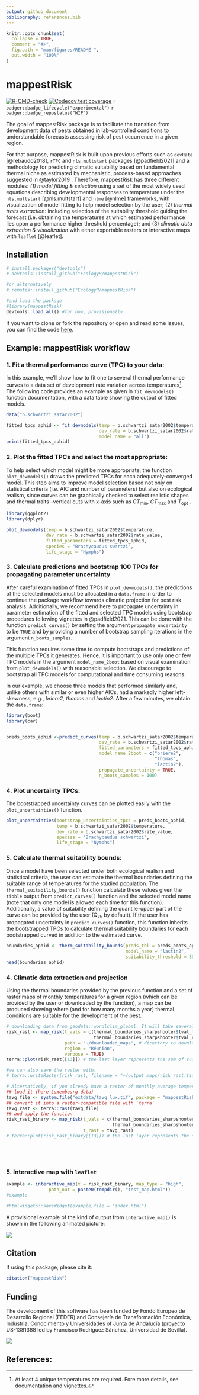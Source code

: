 ```yaml
---
output: github_document
bibliography: references.bib
---
```


<!-- README.md is generated from README.Rmd. Please edit that file -->

```r
knitr::opts_chunk$set(
  collapse = TRUE,
  comment = "#>",
  fig.path = "man/figures/README-",
  out.width = "100%"
)
```

# mappestRisk

<!-- badges: start -->

[![R-CMD-check](https://github.com/EcologyR/templateRpackage/actions/workflows/R-CMD-check.yaml/badge.svg)](https://github.com/EcologyR/templateRpackage/actions/workflows/R-CMD-check.yaml) [![Codecov test coverage](https://codecov.io/gh/EcologyR/templateRpackage/branch/master/graph/badge.svg)](https://app.codecov.io/gh/EcologyR/templateRpackage?branch=master) `r badger::badge_lifecycle("experimental")` `r badger::badge_repostatus("WIP")` <!-- `r badger::badge_codefactor("ecologyr/templaterpackage")` -->

<!-- badges: end -->

The goal of mappestRisk package is to facilitate the transition from development data of pests obtained in lab-controlled conditions to understandable forecasts assessing risk of pest occurrence in a given region.

For that purpose, mappestRisk is built upon previous efforts such as `devRate` [@rebaudo2018], `rTPC` and `nls.multstart` packages [@padfield2021] and a methodology for predicting climatic suitability based on fundamental thermal niche as estimated by mechanistic, process-based approaches suggested in @taylor2019 . Therefore, mappestRisk has three different modules: *(1) model fitting & selection* using a set of the most widely used equations describing developmental responses to temperature under the `nls.multstart` [@nls.multstart] and `nlme` [@nlme] frameworks, with visualization of model fitting to help model selection by the user; (2) *thermal traits extraction:* including selection of the suitability threshold guiding the forecast (i.e. obtaining the temperatures at which estimated performance lies upon a performance higher threshold percentage); and (3) *climatic data extraction & visualization* with either exportable rasters or interactive maps with `leaflet` [@leaflet].

## Installation

```r
# install.packages("devtools")
# devtools::install_github("EcologyR/mappestRisk")

#or alternatively
# remotes::install_github("EcologyR/mappestRisk")

#and load the package
#library(mappestRisk)
devtools::load_all() #for now, provisionally
```

If you want to clone or fork the repository or open and read some issues, you can find the code [here](https://github.com/EcologyR/mappestRisk).

## Example: mappestRisk workflow

### 1. Fit a thermal performance curve (TPC) to your data:

In this example, we'll show how to fit one to several thermal performance curves to a data set of development rate variation across temperatures[^1]. The following code provides an example as given in `fit_devmodels()` function documentation, with a data table showing the output of fitted models.

[^1]: At least 4 unique temperatures are required. Fore more details, see documentation and vignettes.

```r
data("b.schwartzi_satar2002")

fitted_tpcs_aphid <- fit_devmodels(temp = b.schwartzi_satar2002$temperature,
                                   dev_rate = b.schwartzi_satar2002$rate_value,
                                   model_name = "all")
print(fitted_tpcs_aphid)
```

### 2. Plot the fitted TPCs and select the most appropriate:

To help select which model might be more appropriate, the function `plot_devmodels()` draws the predicted TPCs for each adequately-converged model. This step aims to improve model selection based not only on statistical criteria (i.e. AIC and number of parameters) but also on ecological realism, since curves can be graphically checked to select realistic shapes and thermal traits --vertical cuts with x-axis such as $CT_\min$, $CT_\max$ and $T_\text{opt}$ .

```r
library(ggplot2)
library(dplyr)

plot_devmodels(temp = b.schwartzi_satar2002$temperature,
               dev_rate = b.schwartzi_satar2002$rate_value,
               fitted_parameters = fitted_tpcs_aphid,
               species = "Brachycaudus swartzi",
               life_stage = "Nymphs")
```

### 3. Calculate predictions and bootstrap 100 TPCs for propagating parameter uncertainty

After careful examination of fitted TPCs in `plot_devmodels()`, the predictions of the selected models must be allocated in a `data.frame` in order to continue the package workflow towards climatic projection for pest risk analysis. Additionally, we recommend here to propagate uncertainty in parameter estimation of the fitted and selected TPC models using bootstrap procedures following vignettes in @padfield2021. This can be done with the function `predict_curves()` by setting the argument `propagate_uncertainty` to be `TRUE` and by providing a number of bootstrap sampling iterations in the argument `n_boots_samples`.

This function requires some time to compute bootstraps and predictions of the multiple TPCs it generates. Hence, it is important to use only one or few TPC models in the argument `model_name_2boot` based on visual examination from `plot_devmodels()` with reasonable selection. We discourage to bootstrap all TPC models for computational and time consuming reasons.

In our example, we choose three models that performed similarly and, unlike others with similar or even higher AICs, had a markedly higher left-skewness, e.g., *briere2, thomas* and *lactin2.* After a few minutes, we obtain the `data.frame`:

```r
library(boot)
library(car)


preds_boots_aphid <-predict_curves(temp = b.schwartzi_satar2002$temperature,
                                   dev_rate = b.schwartzi_satar2002$rate_value,
                                   fitted_parameters = fitted_tpcs_aphid,
                                   model_name_2boot = c("briere2",
                                                        "thomas",
                                                        "lactin2"),
                                   propagate_uncertainty = TRUE,
                                   n_boots_samples = 100)
```

### 4. Plot uncertainty TPCs:

The bootstrapped uncertainty curves can be plotted easily with the `plot_uncertainties()` function.

```r
plot_uncertainties(bootstrap_uncertainties_tpcs = preds_boots_aphid,
                   temp = b.schwartzi_satar2002$temperature,
                   dev_rate = b.schwartzi_satar2002$rate_value,
                   species = "Brachycaudus schwartzi",
                   life_stage = "Nymphs")
```

### 5. Calculate thermal suitability bounds:

Once a model have been selected under both ecological realism and statistical criteria, the user can estimate the thermal boundaries defining the suitable range of temperatures for the studied population. The `thermal_suitability_bounds()` function calculate these values given the `tibble` output from `predict_curves()` function and the selected model name (note that only one model is allowed each time for this function). Additionally, a value of suitability defining the quantile-upper part of the curve can be provided by the user ($\text{Q}_{75}$ by default). If the user has propagated uncertainty in `predict_curves()` function, this function inherits the bootstrapped TPCs to calculate thermal suitability boundaries for each bootstrapped curved in addition to the estimated curve.

```r
boundaries_aphid <- therm_suitability_bounds(preds_tbl = preds_boots_aphid,
                                             model_name = "lactin2",
                                             suitability_threshold = 80)
head(boundaries_aphid)
```

### 4. Climatic data extraction and projection

Using the thermal boundaries provided by the previous function and a set of raster maps of monthly temperatures for a given region (which can be provided by the user or downloaded by the function), a map can be produced showing where (and for how many months a year) thermal conditions are suitable for the development of the pest.

```r
# downloading data from geodata::wordlclim_global. It will take several minutes the first time you use the function on the same 'path'.
risk_rast <- map_risk(t_vals = c(thermal_boundaries_sharpshooter$tval_left,
                                 thermal_boundaries_sharpshooter$tval_right),
                      path = "~/downloaded_maps", # directory to download data
                      region = "Réunion", 
                      verbose = TRUE)
terra::plot(risk_rast[[13]]) # the last layer represents the sum of suitable months within a year; the first 12 layers, the monthly binary value (1, if suitable; 0, if not suitable).

#we can also save the raster with:
# terra::writeRaster(risk_rast, filename = "~/output_maps/risk_rast.tif")

# Alternatively, if you already have a raster of monthly average temperatures for your region of interest, you can use it as an input of `map_risk()`
## load it (here Luxembourg data)
tavg_file <- system.file("extdata/tavg_lux.tif", package = "mappestRisk")
## convert it into a raster-compatible file with `terra`
tavg_rast <- terra::rast(tavg_file)
## and apply the function
risk_rast_binary <- map_risk(t_vals = c(thermal_boundaries_sharpshooter$tval_left,
                                        thermal_boundaries_sharpshooter$tval_right), 
                             t_rast = tavg_rast)
# terra::plot(risk_rast_binary[[13]]) # the last layer represents the sum of suitable months within a year; the 12-th previous ones, the monthly binary value (1, if suitable; 0, if not suitable).






```

### 5. Interactive map with `leaflet`

```r
example <- interactive_map(x = risk_rast_binary, map_type = "high",
                path_out = paste0(tempdir(), "test_map.html"))
#example

#htmlwidgets::saveWidget(example,file = "index.html")
```

A provisional example of the kind of output from `interactive_map()` is shown in the following animated picture:

![](images/mappestRisk_interactive.gif)

## Citation

If using this package, please cite it:

```r
citation("mappestRisk")
```

## Funding

The development of this software has been funded by Fondo Europeo de Desarrollo Regional (FEDER) and Consejería de Transformación Económica, Industria, Conocimiento y Universidades of Junta de Andalucía (proyecto US-1381388 led by Francisco Rodríguez Sánchez, Universidad de Sevilla).

![](https://ecologyr.github.io/workshop/images/logos.png)

## References:
